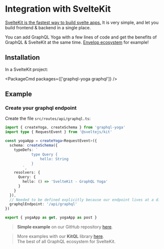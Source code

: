 
# Integration with SvelteKit

[SvelteKit is the fastest way to build svelte apps.](https://kit.svelte.dev) It is very simple, and let you build frontend & backend in a single place.

You can add GraphQL Yoga with a few lines of code and get the benefits of GraphQL & SvelteKit at the same time. [Envelop ecosystem](https://www.envelop.dev) for example!

## Installation

In a SvelteKit project:

<PackageCmd packages={['graphql-yoga graphql']} />

## Example

### Create your graphql endpoint

Create the file `src/routes/api/graphql.ts`:

```ts filename="src/routes/api/graphql.ts"
import { createYoga, createSchema } from 'graphql-yoga'
import type { RequestEvent } from '@sveltejs/kit'

const yogaApp = createYoga<RequestEvent>({
  schema: createSchema({
    typeDefs: `
			type Query {
				hello: String
			}
		`,
    resolvers: {
      Query: {
        hello: () => 'SvelteKit - GraphQL Yoga'
      }
    }
  }),
  // Needed to be defined explicitly because our endpoint lives at a different path other than `/graphql`
  graphqlEndpoint: '/api/graphql'
})

export { yogaApp as get, yogaApp as post }
```

> **Simple example** on our GitHub repository [here](https://github.com/dotansimha/graphql-yoga/tree/v3/examples/sveltekit).

> More examples with our **KitQL** library [here](https://github.com/jycouet/kitql). <br />
> The best of all GraphQL ecosystem for SvelteKit.
